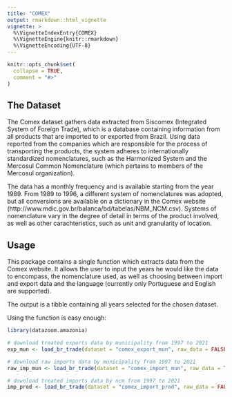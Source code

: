 ```yaml
---
title: "COMEX"
output: rmarkdown::html_vignette
vignette: >
  %\VignetteIndexEntry{COMEX}
  %\VignetteEngine{knitr::rmarkdown}
  %\VignetteEncoding{UTF-8}
---
```


```r
knitr::opts_chunk$set(
  collapse = TRUE,
  comment = "#>"
)
```

## The Dataset

The Comex dataset gathers data extracted from Siscomex (Integrated System of Foreign Trade), which is a database containing information from all products that are imported to or exported from Brazil. Using data reported from the companies which are responsible for the process of transporting the products, the system adheres to internationally standardized nomenclatures, such as the Harmonized System and the Mercosul Common Nomenclature (which pertains to members of the Mercosul organization). 

The data has a monthly frequency and is available starting from the year 1989. From 1989 to 1996, a different system of nomenclatures was adopted, but all conversions are available on a dictionary in the Comex website (http://www.mdic.gov.br/balanca/bd/tabelas/NBM_NCM.csv). Systems of nomenclature vary in the degree of detail in terms of the product involved, as well as other carachteristics, such as unit and granularity of location. 

## Usage

This package contains a single function \code{load_br_trade} which extracts data from the Comex website. It allows the user to input the years he would like the data to encompass, the nomenclature used, as well as choosing between import and export data and the language (currently only Portuguese and English are supported). 

The output is a tibble containing all years selected for the chosen dataset. 

Using the function is easy enough:

```r
library(datazoom.amazonia)

# download treated exports data by municipality from 1997 to 2021
exp_mun <- load_br_trade(dataset = "comex_export_mun", raw_data = FALSE, time_period = 1997:2021)

# download raw imports data by municipality from 1997 to 2021
raw_imp_mun <- load_br_trade(dataset = "comex_import_mun", raw_data = TRUE, time_period = 1997:2021)

# download treated imports data by ncm from 1997 to 2021
imp_prod <- load_br_trade(dataset = "comex_import_prod", raw_data = FALSE, time_period = 1997:2021)
```
